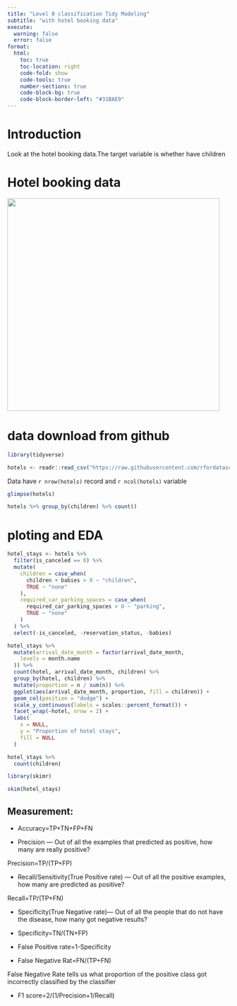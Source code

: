```yaml
---
title: "Level 0 classification Tidy Modeling"
subtitle: "with hotel booking data"
execute:
  warning: false
  error: false
format:
  html:
    toc: true
    toc-location: right
    code-fold: show
    code-tools: true
    number-sections: true
    code-block-bg: true
    code-block-border-left: "#31BAE9"
---
```


# Introduction

Look at the hotel booking data.The target variable is whether have children



# Hotel booking data
![](images/1.jpg){width="481"}

# data download from github
```r
library(tidyverse)

hotels <- readr::read_csv("https://raw.githubusercontent.com/rfordatascience/tidytuesday/master/data/2020/2020-02-11/hotels.csv")
```

Data have `r nrow(hotels)` record  and `r ncol(hotels)` variable   
```r

glimpse(hotels)
```


```r
hotels %>% group_by(children) %>% count()
```
# ploting and EDA

```r
hotel_stays <- hotels %>%
  filter(is_canceled == 0) %>%
  mutate(
    children = case_when(
      children + babies > 0 ~ "children",
      TRUE ~ "none"
    ),
    required_car_parking_spaces = case_when(
      required_car_parking_spaces > 0 ~ "parking",
      TRUE ~ "none"
    )
  ) %>%
  select(-is_canceled, -reservation_status, -babies)

```

```r
hotel_stays %>%
  mutate(arrival_date_month = factor(arrival_date_month,
    levels = month.name
  )) %>%
  count(hotel, arrival_date_month, children) %>%
  group_by(hotel, children) %>%
  mutate(proportion = n / sum(n)) %>%
  ggplot(aes(arrival_date_month, proportion, fill = children)) +
  geom_col(position = "dodge") +
  scale_y_continuous(labels = scales::percent_format()) +
  facet_wrap(~hotel, nrow = 2) +
  labs(
    x = NULL,
    y = "Proportion of hotel stays",
    fill = NULL
  )
```


```r
hotel_stays %>%
  count(children)
```

```r
library(skimr)

skim(hotel_stays)
```


## Measurement:

* Accuracy=TP+TN+FP+FN

* Precision --- Out of all the examples that predicted as positive, how many are really positive?

Precision=TP/(TP+FP)

* Recall/Sensitivity(True Positive rate) — Out of all the positive examples, how many are predicted as positive?

Recall=TP/(TP+FN)


* Specificity(True Negative rate)— Out of all the people that do not have the disease, how many got negative results?


* Specificity=TN/(TN+FP)

* False Positive rate=1-Specificity

* False Negative Rat=FN/(TP+FN)

False Negative Rate tells us what proportion of the positive class got incorrectly classified by the classifier


* F1 score=2/(1/Precision+1/Recall)


